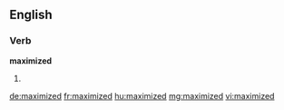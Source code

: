 ==English==

===Verb===
'''maximized'''

# {{past of|[[maximize]]}}

[[de:maximized]]
[[fr:maximized]]
[[hu:maximized]]
[[mg:maximized]]
[[vi:maximized]]
